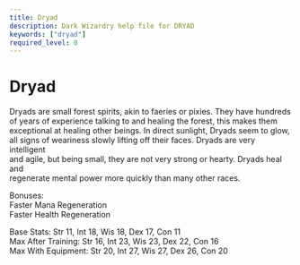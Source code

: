 ```yaml
---
title: Dryad
description: Dark Wizardry help file for DRYAD
keywords: ["dryad"]
required_level: 0
---
```


# Dryad

Dryads are small forest spirits, akin to faeries or pixies. They have hundreds  
of years of experience talking to and healing the forest, this makes them  
exceptional at healing other beings. In direct sunlight, Dryads seem to glow,  
all signs of weariness slowly lifting off their faces. Dryads are very intelligent  
and agile, but being small, they are not very strong or hearty. Dryads heal and  
regenerate mental power more quickly than many other races.  

Bonuses:  
            Faster Mana Regeneration  
            Faster Health Regeneration  

Base Stats:         Str 11, Int 18, Wis 18, Dex 17, Con 11  
Max After Training: Str 16, Int 23, Wis 23, Dex 22, Con 16  
Max With Equipment: Str 20, Int 27, Wis 27, Dex 26, Con 20